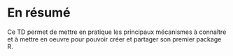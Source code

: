 # En résumé {.unnumbered}

Ce TD permet de mettre en pratique les principaux mécanismes à connaître et à mettre en oeuvre pour pouvoir créer et partager son premier package R.

